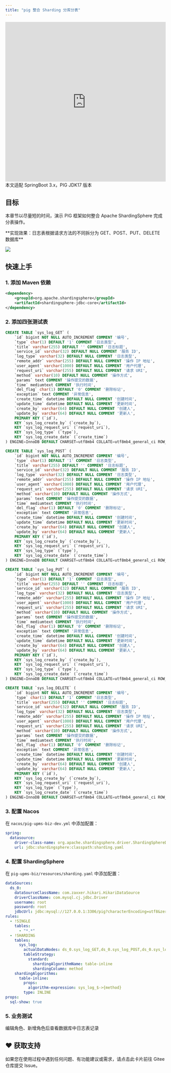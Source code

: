 ```yaml
---
title: "pig 整合 Sharding 分库分表"
---
```


<iframe
  width="100%"
  height="500"
  src="https://player.bilibili.com/player.html?bvid=BV12t411B7e9&p=15&page=15&autoplay=0"
  title="ShardingSphere 分表教程"
  frameborder="0"
  allow="accelerometer; autoplay; clipboard-write; encrypted-media; gyroscope; picture-in-picture"
  allowfullscreen
></iframe>

<Warning>
本文适配 SpringBoot 3.x，PIG JDK17 版本
</Warning>

## 目标

本章节以尽量短的时间，演示 PIG 框架如何整合 Apache ShardingSphere 完成分表操作。

<Note>
**实现效果：日志表根据请求方法的不同拆分为 GET、POST、PUT、DELETE 数据库**
</Note>

![](/images/1637109926530-3c9a5aa5-cced-4810-ab0b-a4fa2186f1b3.png)

## 快速上手

### 1. 添加 Maven 依赖

```xml
<dependency>
    <groupId>org.apache.shardingsphere</groupId>
    <artifactId>shardingsphere-jdbc-core</artifactId>
</dependency>
```

### 2. 添加四张测试表

```sql
CREATE TABLE `sys_log_GET` (
    `id` bigint NOT NULL AUTO_INCREMENT COMMENT '编号',
    `type` char(1) DEFAULT '1' COMMENT '日志类型',
    `title` varchar(255) DEFAULT '' COMMENT '日志标题',
    `service_id` varchar(32) DEFAULT NULL COMMENT '服务 ID',
    `log_type` varchar(32) DEFAULT NULL COMMENT '日志类型',
    `remote_addr` varchar(255) DEFAULT NULL COMMENT '操作 IP 地址',
    `user_agent` varchar(1000) DEFAULT NULL COMMENT '用户代理',
    `request_uri` varchar(255) DEFAULT NULL COMMENT '请求 URI',
    `method` varchar(10) DEFAULT NULL COMMENT '操作方式',
    `params` text COMMENT '操作提交的数据',
    `time` mediumtext COMMENT '执行时间',
    `del_flag` char(1) DEFAULT '0' COMMENT '删除标记',
    `exception` text COMMENT '异常信息',
    `create_time` datetime DEFAULT NULL COMMENT '创建时间',
    `update_time` datetime DEFAULT NULL COMMENT '更新时间',
    `create_by` varchar(64) DEFAULT NULL COMMENT '创建人',
    `update_by` varchar(64) DEFAULT NULL COMMENT '更新人',
    PRIMARY KEY (`id`),
    KEY `sys_log_create_by` (`create_by`),
    KEY `sys_log_request_uri` (`request_uri`),
    KEY `sys_log_type` (`type`),
    KEY `sys_log_create_date` (`create_time`)
) ENGINE=InnoDB DEFAULT CHARSET=utf8mb4 COLLATE=utf8mb4_general_ci ROW_FORMAT=DYNAMIC COMMENT='日志表';

CREATE TABLE `sys_log_POST` (
    `id` bigint NOT NULL AUTO_INCREMENT COMMENT '编号',
    `type` char(1) DEFAULT '1' COMMENT '日志类型',
    `title` varchar(255) DEFAULT '' COMMENT '日志标题',
    `service_id` varchar(32) DEFAULT NULL COMMENT '服务 ID',
    `log_type` varchar(32) DEFAULT NULL COMMENT '日志类型',
    `remote_addr` varchar(255) DEFAULT NULL COMMENT '操作 IP 地址',
    `user_agent` varchar(1000) DEFAULT NULL COMMENT '用户代理',
    `request_uri` varchar(255) DEFAULT NULL COMMENT '请求 URI',
    `method` varchar(10) DEFAULT NULL COMMENT '操作方式',
    `params` text COMMENT '操作提交的数据',
    `time` mediumtext COMMENT '执行时间',
    `del_flag` char(1) DEFAULT '0' COMMENT '删除标记',
    `exception` text COMMENT '异常信息',
    `create_time` datetime DEFAULT NULL COMMENT '创建时间',
    `update_time` datetime DEFAULT NULL COMMENT '更新时间',
    `create_by` varchar(64) DEFAULT NULL COMMENT '创建人',
    `update_by` varchar(64) DEFAULT NULL COMMENT '更新人',
    PRIMARY KEY (`id`),
    KEY `sys_log_create_by` (`create_by`),
    KEY `sys_log_request_uri` (`request_uri`),
    KEY `sys_log_type` (`type`),
    KEY `sys_log_create_date` (`create_time`)
) ENGINE=InnoDB DEFAULT CHARSET=utf8mb4 COLLATE=utf8mb4_general_ci ROW_FORMAT=DYNAMIC COMMENT='日志表';

CREATE TABLE `sys_log_PUT` (
    `id` bigint NOT NULL AUTO_INCREMENT COMMENT '编号',
    `type` char(1) DEFAULT '1' COMMENT '日志类型',
    `title` varchar(255) DEFAULT '' COMMENT '日志标题',
    `service_id` varchar(32) DEFAULT NULL COMMENT '服务 ID',
    `log_type` varchar(32) DEFAULT NULL COMMENT '日志类型',
    `remote_addr` varchar(255) DEFAULT NULL COMMENT '操作 IP 地址',
    `user_agent` varchar(1000) DEFAULT NULL COMMENT '用户代理',
    `request_uri` varchar(255) DEFAULT NULL COMMENT '请求 URI',
    `method` varchar(10) DEFAULT NULL COMMENT '操作方式',
    `params` text COMMENT '操作提交的数据',
    `time` mediumtext COMMENT '执行时间',
    `del_flag` char(1) DEFAULT '0' COMMENT '删除标记',
    `exception` text COMMENT '异常信息',
    `create_time` datetime DEFAULT NULL COMMENT '创建时间',
    `update_time` datetime DEFAULT NULL COMMENT '更新时间',
    `create_by` varchar(64) DEFAULT NULL COMMENT '创建人',
    `update_by` varchar(64) DEFAULT NULL COMMENT '更新人',
    PRIMARY KEY (`id`),
    KEY `sys_log_create_by` (`create_by`),
    KEY `sys_log_request_uri` (`request_uri`),
    KEY `sys_log_type` (`type`),
    KEY `sys_log_create_date` (`create_time`)
) ENGINE=InnoDB DEFAULT CHARSET=utf8mb4 COLLATE=utf8mb4_general_ci ROW_FORMAT=DYNAMIC COMMENT='日志表';

CREATE TABLE `sys_log_DELETE` (
    `id` bigint NOT NULL AUTO_INCREMENT COMMENT '编号',
    `type` char(1) DEFAULT '1' COMMENT '日志类型',
    `title` varchar(255) DEFAULT '' COMMENT '日志标题',
    `service_id` varchar(32) DEFAULT NULL COMMENT '服务 ID',
    `log_type` varchar(32) DEFAULT NULL COMMENT '日志类型',
    `remote_addr` varchar(255) DEFAULT NULL COMMENT '操作 IP 地址',
    `user_agent` varchar(1000) DEFAULT NULL COMMENT '用户代理',
    `request_uri` varchar(255) DEFAULT NULL COMMENT '请求 URI',
    `method` varchar(10) DEFAULT NULL COMMENT '操作方式',
    `params` text COMMENT '操作提交的数据',
    `time` mediumtext COMMENT '执行时间',
    `del_flag` char(1) DEFAULT '0' COMMENT '删除标记',
    `exception` text COMMENT '异常信息',
    `create_time` datetime DEFAULT NULL COMMENT '创建时间',
    `update_time` datetime DEFAULT NULL COMMENT '更新时间',
    `create_by` varchar(64) DEFAULT NULL COMMENT '创建人',
    `update_by` varchar(64) DEFAULT NULL COMMENT '更新人',
    PRIMARY KEY (`id`),
    KEY `sys_log_create_by` (`create_by`),
    KEY `sys_log_request_uri` (`request_uri`),
    KEY `sys_log_type` (`type`),
    KEY `sys_log_create_date` (`create_time`)
) ENGINE=InnoDB DEFAULT CHARSET=utf8mb4 COLLATE=utf8mb4_general_ci ROW_FORMAT=DYNAMIC COMMENT='日志表';
```

### 3. 配置 Nacos

在 `nacos/pig-upms-biz-dev.yml` 中添加配置：

```yaml
spring:
  datasource:
    driver-class-name: org.apache.shardingsphere.driver.ShardingSphereDriver
    url: jdbc:shardingsphere:classpath:sharding.yaml 
```

### 4. 配置 ShardingSphere

在 `pig-upms-biz/resources/sharding.yaml` 中添加配置：

```yaml
dataSources:
  ds_0:
    dataSourceClassName: com.zaxxer.hikari.HikariDataSource
    driverClassName: com.mysql.cj.jdbc.Driver
    username: root
    password: root
    jdbcUrl: jdbc:mysql://127.0.0.1:3306/pig?characterEncoding=utf8&zeroDateTimeBehavior=convertToNull&useSSL=false&allowMultiQueries=true&useJDBCCompliantTimezoneShift=true&useLegacyDatetimeCode=false&serverTimezone=Asia/Shanghai&nullCatalogMeansCurrent=true&allowPublicKeyRetrieval=true
rules:
  - !SINGLE
    tables:
      - "*.*"
  - !SHARDING
    tables:
      sys_log:
        actualDataNodes: ds_0.sys_log_GET,ds_0.sys_log_POST,ds_0.sys_log_PUT,ds_0.sys_log_DELETE
        tableStrategy:
          standard:
            shardingAlgorithmName: table-inline
            shardingColumn: method
    shardingAlgorithms:
      table-inline:
        props:
          algorithm-expression: sys_log_$->{method}
        type: INLINE
props:
  sql-show: true
```

### 5. 业务测试

<Warning>
编辑角色、新增角色后查看数据库中日志表记录
</Warning>

## ♥️ 获取支持
<Card title="遇到问题？" horizontal icon="link" href="https://gitee.com/log4j/pig/issues">
  如果您在使用过程中遇到任何问题、有功能建议或需求，请点击此卡片前往 Gitee 仓库提交 Issue。
</Card>

